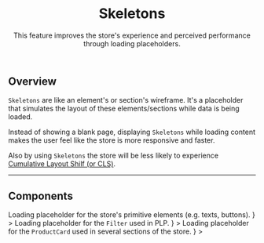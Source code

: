 



<Meta title="Features/Skeletons/Overview" />

<header>

# Skeletons

This feature improves the store's experience and perceived performance through loading placeholders.

</header>

## Overview

<code>Skeletons</code> are like an element's or section's wireframe. It's a placeholder
that simulates the layout of these elements/sections while data is being loaded.

Instead of showing a blank page, displaying <code>Skeletons</code> while loading content makes the user feel like the store is more responsive and faster.

Also by using <code>Skeletons</code> the store will be less likely to experience [Cumulative Layout Shilf (or CLS)](https://web.dev/i18n/en/cls/).

---

## Components

<SectionList grid="grid" classes="sbdocs-skeletons">
  <SectionItem
    title="Skeleton"
    actionPath="../?path=/docs/features-skeletons-skeleton--usage"
    description={
      <>
        Loading placeholder for the store's primitive elements (e.g. texts,
        buttons).
      </>
    }
  >
    <Skeleton loading shimmer variant="badge" />
  </SectionItem>
  <SectionItem
    title="Filter Skeleton"
    actionPath="../?path=/docs/features-skeletons-filterskeleton--usage"
    description={
      <>
        Loading placeholder for the <code>Filter</code> used in PLP.
      </>
    }
  >
    <FilterSkeleton loading />
  </SectionItem>
  <SectionItem
    title="Product Card Skeleton"
    actionPath="../?path=/docs/features-skeletons-productcardskeleton--usage"
    description={
      <>
        Loading placeholder for the <code>ProductCard</code> used in several
        sections of the store.
      </>
    }
  >
    <ProductCardSkeleton variant="wide" displayButton />
  </SectionItem>
</SectionList>

<!-- ---

## Usage

<Canvas
  className="no-code"
  style={{ display: 'flex', justifyContent: 'center' }}
>
  <Story name="default-button">{() => {}}</Story>
</Canvas> -->
